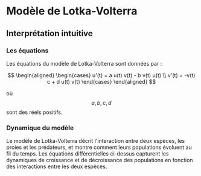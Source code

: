 # Modèle de Lotka-Volterra

## Interprétation intuitive

### Les équations

Les équations du modèle de Lotka-Volterra sont données par :

$$
\begin{aligned}
    \begin{cases}
        u'(t) = a u(t) v(t) - b v(t) u(t) \\
        v'(t) = -v(t) c + d u(t) v(t)
    \end{cases}
\end{aligned}
$$

où 
$$ 
a,b,c,d 
$$ sont des réels positifs.


### Dynamique du modèle

Le modèle de Lotka-Volterra décrit l'interaction entre deux espèces, les proies et les prédateurs, et montre comment leurs populations évoluent au fil du temps. Les équations différentielles ci-dessus capturent les dynamiques de croissance et de décroissance des populations en fonction des interactions entre les deux espèces.
